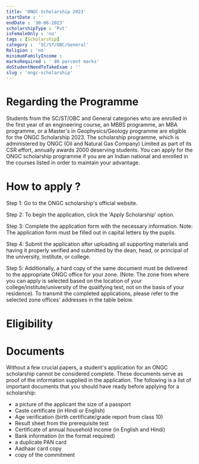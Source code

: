 ```yaml
---
title: 'ONGC Scholarship 2023'
startDate : ''
endDate : '30-06-2023'
scholarshipType : 'Pvt'
isFemaleOnly : 'no'
tags : [Scholarship]
category :  'SC/ST/OBC/General'
Religion : 'no'
minimumFamilyIncome :
marksRequired : ' 80 percent marks'
doStudentNeedToTakeExam : ''
slug : 'ongc-scholarship'
---
```




# Regarding the Programme
Students from the SC/ST/OBC and General categories who are enrolled in the first year of an engineering course, an MBBS programme,
an MBA programme, or a Master's in Geophysics/Geology programme are eligible for the ONGC Scholarship 2023. The scholarship programme, 
which is administered by ONGC (Oil and Natural Gas Company) Limited as part of its CSR effort, annually awards 2000 deserving students. 
You can apply for the ONGC scholarship programme if you are an Indian national and enrolled in the courses listed in order to maintain your advantage.



# How to apply ?
Step 1: Go to the ONGC scholarship's official website.

Step 2: To begin the application, click the 'Apply Scholarship' option.

Step 3: Complete the application form with the necessary information. Note: The application form must be filled out in capital letters by the pupils.

Step 4: Submit the application after uploading all supporting materials and having it properly verified and submitted by the dean, head, or principal of the university, institute, or college.

Step 5: Additionally, a hard copy of the same document must be delivered to the appropriate ONGC office for your zone. (Note: The zone from where you can apply is selected based on the location of your college/institute/university of the qualifying test, not on the basis of your residence). To transmit the completed applications, please refer to the selected zone offices' addresses in the table below.




# Eligibility


# Documents
Without a few crucial papers, a student's application for an ONGC scholarship cannot be considered complete. These documents serve as proof of the information supplied in the application. The following is a list of important documents that you should have ready before applying for a scholarship:
 - a picture of the applicant the size of a passport
 - Caste certificate (in Hindi or English)
 - Age verification (birth certificate/grade report from class 10)
 - Result sheet from the prerequisite test
 - Certificate of annual household income (in English and Hindi)
 - Bank information (in the format required)
 - a duplicate PAN card
 - Aadhaar card copy
 - copy of the commitment







